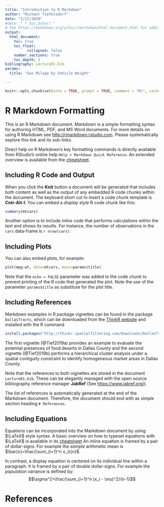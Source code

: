 ```yaml
---
title: "Introduction to R Markdown"
author: "Michael Tiefelsdorf"
date: "1/21/2020"
#date: "`r Sys.Date()`"
# See https://bookdown.org/yihui/rmarkdown/html-document.html for additional options
output: 
  html_document:
    toc: true
    toc_float: 
          collapsed: false
    number_sections: true          
    toc_depth: 3  
bibliography: Lecture01.bib
params:
  title: "Gas Milage by Vehicle Weight"

---
```


```r
knitr::opts_chunk$set(echo = TRUE, prompt = TRUE, comment = "R>", cache = FALSE)
```

# R Markdown Formatting

This is an R Markdown document. Markdown is a simple formatting syntax for authoring HTML, PDF, and MS Word documents. For more details on using R Markdown see <http://rmarkdown.rstudio.com>. Please systematically explore this link and its sub-links.

Direct help on R Markdown's key formatting commands is directly available from RStudio's online help `Help > Markdown Quick Reference`. An extended overview is available from the  [cheatsheet](https://github.com/rstudio/cheatsheets/raw/master/rmarkdown-2.0.pdf).

## Including R Code and Output
When you click the **Knit** button a document will be generated that includes both content as well as the output of any embedded R code chunks within the document. The keyboard short cut to insert a code chunk template is __Cntr-Alt-I__. You can embed a _display style_ R code chunk like this:

```r
summary(mtcars)
```
Another option is to include _inline code_ that performs calculations within the text and shows its results. For instance, the number of observations in the `cars` data-frame is `r nrow(cars)`.

## Including Plots
You can also embed plots, for example:

```r
plot(mpg~wt, data=mtcars, main=params$title)
```

Note that the `echo = FALSE` parameter was added to the code chunk to prevent printing of the R code that generated the plot. Note the use of the parameter `params$title` as substitute for the plot title.

## Including References
Markdown examples in R package vignettes can be found in the package `DallasTracts`, which can be downloaded from the [ThinkR website](http://thinkr.spatialfiltering.com/Downloads/DallasTracts_0.2.2.tar.gz) and installed with the R command
```r
install.packages("http://thinkr.spatialfiltering.com/Downloads/DallasTracts_0.2.2.tar.gz", repos=NULL)
```
The first vignette (@Tief2019a) provides an example to evaluate the potential presences of food deserts in Dallas County and the second vignette (@Tief2019b) performs a hierarchical cluster analysis under a spatial contiguity constraint to identify homogeneous market areas in Dallas County.

Note that the references to both vignettes are stored in the document `Lecture01.bib`. These can be elegantly managed with the open source bibliography reference manager __JabRef__ (See <https://www.jabref.org/>).

The list of references is automatically generated at the end of the Markdown document. Therefore, the document should end with as simple section heading `# References`.

## Including Equations
Equations can be incorporated into the Markdown document by using $\LaTeX$ style syntax. A basic overview on how to typeset equations with $\LaTeX$ is available in its [cheatsheet](https://wch.github.io/latexsheet/) An inline equation is framed by a pair of dollar-signs. For example the _sample_ arithmetic mean is $\bar{x}=\frac{\sum_{i=1}^n x_i}{n}$. 

In contrast, a display equation is centered on its individual line within a paragraph. It is framed by a pair of double dollar-signs. For example the _population_ variance is defined by: $$\sigma^2=\frac{\sum_{i=1}^n (x_i - \mu)^2}{n-1}$$

# References
